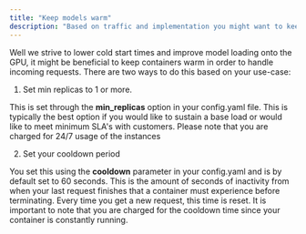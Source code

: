 ```yaml
---
title: "Keep models warm"
description: "Based on traffic and implementation you might want to keep instances running"
---
```


Well we strive to lower cold start times and improve model loading onto the GPU, it might be beneficial to keep containers warm in order to handle incoming requests.
There are two ways to do this based on your use-case:

1. Set min replicas to 1 or more.

This is set through the **min_replicas** option in your config.yaml file. This is typically the best option if you would like to sustain a base load or would like
to meet minimum SLA's with customers. Please note that you are charged for 24/7 usage of the instances

2. Set your cooldown period

You set this using the **cooldown** parameter in your config.yaml and is by default set to 60 seconds. This is the amount of seconds of inactivity from when your last
request finishes that a container must experience before terminating. Every time you get a new request, this time is reset. It is important to note that you are charged
for the cooldown time since your container is constantly running.
